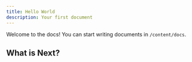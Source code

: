 ```yaml
---
title: Hello World
description: Your first document
---
```


Welcome to the docs! You can start writing documents in `/content/docs`.

## What is Next?

<Cards>
  <Card title="Learn more about Next.js" href="https://nextjs.org/docs" />
  <Card
    title="Learn more about Fumadocs"
    href="https://next-docs-zeta.vercel.app"
  />
</Cards>
